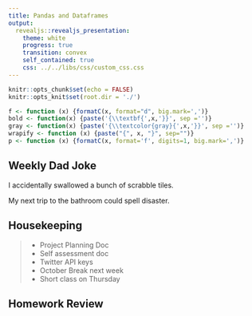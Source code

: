 ```yaml
---
title: Pandas and Dataframes
output: 
  revealjs::revealjs_presentation:
    theme: white
    progress: true
    transition: convex
    self_contained: true
    css: ../../libs/css/custom_css.css
---
```


```r
knitr::opts_chunk$set(echo = FALSE)
knitr::opts_knit$set(root.dir = './')

f <- function (x) {formatC(x, format="d", big.mark=',')}
bold <- function(x) {paste('{\\textbf{',x,'}}', sep ='')}
gray <- function(x) {paste('{\\textcolor{gray}{',x,'}}', sep ='')}
wrapify <- function (x) {paste("{", x, "}", sep="")}
p <- function (x) {formatC(x, format='f', digits=1, big.mark=',')}
```

## Weekly Dad Joke

I accidentally swallowed a bunch of scrabble tiles.

<span class='fragment'> My next trip to the bathroom could spell disaster.</span>

## Housekeeping

> - Project Planning Doc
> - Self assessment doc
> - Twitter API keys
> - October Break next week
> - Short class on Thursday

<!--
## Paper Discussion

Shaw, A., & Hill, B. M. (2014). Laboratories of oligarchy? How the iron law extends to peer production. Journal of Communication.

## The Iron Law of Oligarchy

> - As organizations become more complex, a small group of early members gain and exercise power
> - But this shouldn't be true in online organizations, right?
>	- Almost definitionally democratic
>	- Anyone can contribute at any time
>	- Contributors are volunteers without "real" power
>	- Technology-mediated communication &rarr; flatter organizations

## The study

> - Looking at large wikis over time:
>	- H1: The probability of adding new administrators declines as contributor base grows
>	- H2: Administrators will contribute more to administrative pages as wiki grows
>	- H3: Reverts of experienced contributors' edits will grow as wiki grows

## Results

<img src='images/shaw_hill_results.jpg' width=60% />
-->

## Homework Review


